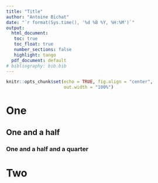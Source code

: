 ```yaml
---
title: "Title"
author: "Antoine Bichat"
date: "`r format(Sys.time(), '%d %B %Y, %H:%M')`"
output: 
  html_document:
   toc: true
   toc_float: true
   number_sections: false
   highlight: tango
  pdf_document: default
# bibliography: bib.bib
---
```


<!-- <style> -->
<!-- #TOC { -->
<!--   background: url("http://www.enterome.fr/site/wp-content/uploads/2015/10/ENTEROME-Bioscience-logo.png"); -->
<!--   background-size: contain; -->
<!--   padding-top: 40px !important; -->
<!--   background-repeat: no-repeat; -->
<!-- } -->
<!-- </style> -->

<script>
    $(document).ready(function() {
      $items = $('div#TOC li');
      $items.each(function(idx) {
        num_ul = $(this).parentsUntil('#TOC').length;
        $(this).css({'text-indent': num_ul * 10, 'padding-left': 10});
      });

    });
</script>

```r
knitr::opts_chunk$set(echo = TRUE, fig.align = "center", 
                      out.width = "100%")
```

# One

## One and a half

### One and a half and a quarter

# Two
